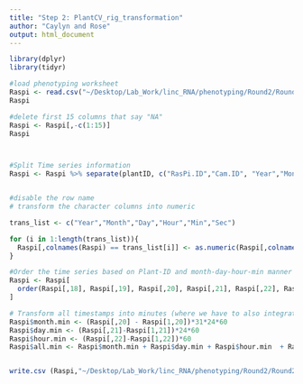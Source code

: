 ```yaml
---
title: "Step 2: PlantCV_rig_transformation"
author: "Caylyn and Rose"
output: html_document
---
```



```r
library(dplyr)
library(tidyr)

```


```r
#load phenotyping worksheet
Raspi <- read.csv("~/Desktop/Lab_Work/linc_RNA/phenotyping/Round2/Round2_clean_csv_files/r_script_practice/raspiT_cameraB.clean.csv", header = T)
Raspi

#delete first 15 columns that say "NA" 
Raspi <- Raspi[,-c(1:15)] 
Raspi



#Split Time series information
Raspi <- Raspi %>% separate(plantID, c("RasPi.ID","Cam.ID", "Year","Month","Day","Hour","Min","Sec", "ID"))


#disable the row name
# transform the character columns into numeric 

trans_list <- c("Year","Month","Day","Hour","Min","Sec")

for (i in 1:length(trans_list)){
  Raspi[,colnames(Raspi) == trans_list[i]] <- as.numeric(Raspi[,colnames(Raspi) == trans_list[i]])
}

```



```r
#Order the time series based on Plant-ID and month-day-hour-min manner
Raspi <- Raspi[
  order(Raspi[,18], Raspi[,19], Raspi[,20], Raspi[,21], Raspi[,22], Raspi[,24]),
]
```


```r
# Transform all timestamps into minutes (where we have to also integrate the month):
Raspi$month.min <- (Raspi[,20] - Raspi[1,20])*31*24*60
Raspi$day.min <- (Raspi[,21]-Raspi[1,21])*24*60
Raspi$hour.min <- (Raspi[,22]-Raspi[1,22])*60
Raspi$all.min <- Raspi$month.min + Raspi$day.min + Raspi$hour.min  + Raspi$Min


write.csv (Raspi,"~/Desktop/Lab_Work/linc_RNA/phenotyping/Round2/Round2_clean_csv_files/r_script_practice/raspiT_cameraB.transform.csv", row.names = F)
```

